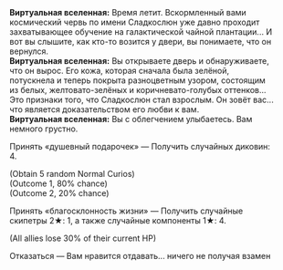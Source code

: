{{Диалог Начало}}
:'''Виртуальная вселенная:''' Время летит. Вскормленный вами космический червь по имени Сладкослюн уже давно проходит захватывающее обучение на галактической чайной плантации... И вот вы слышите, как кто-то возится у двери, вы понимаете, что он вернулся.
:'''Виртуальная вселенная:''' Вы открываете дверь и обнаруживаете, что он вырос. Его кожа, которая сначала была зелёной, потускнела и теперь покрыта разноцветным узором, состоящим из белых, желтовато-зелёных и коричневато-голубых оттенков... Это признаки того, что Сладкослюн стал взрослым. Он зовёт вас... что является доказательством его любви к вам.
:'''Виртуальная вселенная:''' Вы с облегчением улыбаетесь. Вам немного грустно.
:{{Диалог|Звезда}} Принять «душевный подарочек» &mdash; Получить случайных диковин: 4.
:;(Obtain 5 random Normal Curios)
:;(Outcome 1, 80% chance)
:;(Outcome 2, 20% chance)
:{{Диалог|Звезда}} Принять «благосклонность жизни» &mdash; Получить случайные скипетры 2★: 1, а также случайные компоненты 1★: 4.
:;(All allies lose 30% of their current HP)
:{{Диалог|Звезда}} Отказаться &mdash; Вам нравится отдавать... ничего не получая взамен
{{Диалог Конец}}